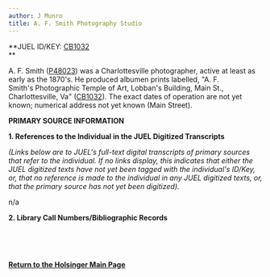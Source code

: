 ```yaml
---
author: J Munro
title: A. F. Smith Photography Studio
---
```

**JUEL ID/KEY: [CB1032](http://juel.iath.virginia.edu/public_cb?cb=CB1032 "CB1032")  
**

A. F. Smith ([P48023](http://juel.iath.virginia.edu/public_person?person=48023 "P48023")) was a Charlottesville photographer, active at least as early as the 1870's. He produced albumen prints labelled, "A. F. Smith's Photographic Temple of Art, Lobban's Building, Main St., Charlottesville, Va" ([CB1032](http://juel.iath.virginia.edu/public_cb?cb=CB1032 "CB1032")). The exact dates of operation are not yet known; numerical address not yet known (Main Street). 

**PRIMARY SOURCE INFORMATION** 

**1\. References to the Individual in the JUEL Digitized Transcripts**

_(Links below are to JUEL's full-text digital transcripts of primary sources that refer to the individual. If no links display, this indicates that either the JUEL digitized texts have not yet been tagged with the individual's ID/Key, or, that no reference is made to the individual in any JUEL digitized texts, or, that the primary source has not yet been digitized)._   

n/a 

**2\. Library Call Numbers/Bibliographic Records**

_[  
](https://catalog.hathitrust.org/Record/101954103 "Charlottesville City Directory 1914-15")[](https://catalog.hathitrust.org/Record/101954103 "Charlottesville City Directory 1914-15")_

 [](http://search.lib.virginia.edu/catalog/u6371432)

**[Return to the Holsinger Main Page](http://juel.iath.virginia.edu/node/980 "Return to the Holsinger Main Page")**

 **[](http://search.lib.virginia.edu/catalog/u6371432)**